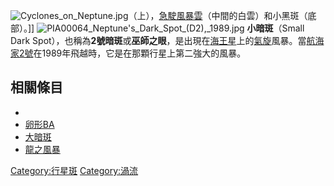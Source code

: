 [[Image:Cyclones_on_Neptune.jpg|thumb]]（上），[[急駛風暴雲|急駛風暴雲]]（中間的白雲）和小黑斑（底部）。]]
[[Image:PIA00064_Neptune's_Dark_Spot_(D2),_1989.jpg|thumb]]
'''小暗斑'''（Small Dark Spot），也稱為'''2號暗斑'''或'''巫師之眼'''，是出現在[[海王星|海王星]]上的[[氣旋|氣旋]]風暴。當[[航海家2號|航海家2號]]在1989年飛越時，它是在那顆行星上第二強大的風暴。

== 相關條目 ==
*{{tsl|en|Extraterrestrial cyclone|地球外的氣旋}} 
*[[木星大氣層#長圓形BA|卵形BA]]
*[[大暗斑|大暗斑]]
*[[龍之風暴|龍之風暴]] 

[[Category:行星斑|Category:行星斑]]
[[Category:渦流|Category:渦流]]

{{航天小作品}}